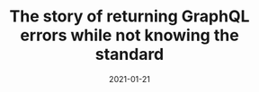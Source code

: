 ---
title: The story of returning GraphQL errors while not knowing the standard
tagline: TL;DR Return status code 200 on your GraphQL calls
date: 2021-01-21
link: https://levelup.gitconnected.com/the-story-of-returning-graphql-errors-while-not-knowing-the-standard-42f909ab2efa
type: post
---